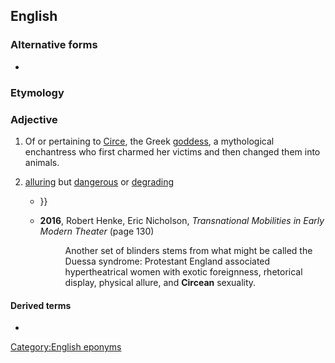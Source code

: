 ==English==

===Alternative forms===
* {{l|en|Circæan}} {{qualifier|obsolete}}

===Etymology===
{{suffix|en|Circe|an}}

===Adjective===
{{en-adj}}

# Of or pertaining to [[w:Circe|Circe]], the Greek [[goddess]], a mythological enchantress who first charmed her victims and then changed them into animals.
# {{lb|en|by extension}} [[alluring]] but [[dangerous]] or [[degrading]]
#* {{quote-book|en|year=2004|author=David Mitchell|title=Cloud Atlas|passage=Returned to the château just before it got dark, ate cold meats in Mrs Willems's kitchen. Learnt that J. and her '''Circean''' caresses were in Brussels on estate business {{...}}}}
#* '''2016''', Robert Henke, ‎Eric Nicholson, ''Transnational Mobilities in Early Modern Theater'' (page 130)
#*: Another set of blinders stems from what might be called the Duessa syndrome: Protestant England associated hypertheatrical women with exotic foreignness, rhetorical display, physical allure, and '''Circean''' sexuality.

====Derived terms====
* {{l|en|Circean poison}}

[[Category:English eponyms]]